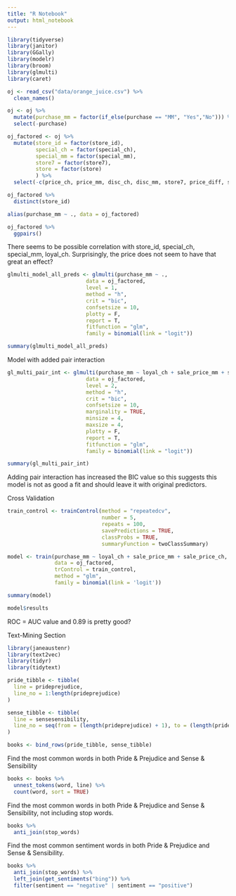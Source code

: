 ```yaml
---
title: "R Notebook"
output: html_notebook
---
```


```r
library(tidyverse)
library(janitor)
library(GGally)
library(modelr)
library(broom)
library(glmulti)
library(caret)
```

```r
oj <- read_csv("data/orange_juice.csv") %>% 
  clean_names()
```

```r
oj <- oj %>% 
  mutate(purchase_mm = factor(if_else(purchase == "MM", "Yes","No"))) %>% 
  select(-purchase)
```

```r
oj_factored <- oj %>% 
  mutate(store_id = factor(store_id),
         special_ch = factor(special_ch),
         special_mm = factor(special_mm),
         store7 = factor(store7),
         store = factor(store)
         ) %>% 
  select(-c(price_ch, price_mm, disc_ch, disc_mm, store7, price_diff, store))
```

```r
oj_factored %>% 
  distinct(store_id)
```


```r
alias(purchase_mm ~ ., data = oj_factored)
```

```r
oj_factored %>% 
  ggpairs()
```

There seems to be possible correlation with store_id, special_ch, special_mm,
loyal_ch.  Surprisingly, the price does not seem to have that great an effect?

```r
glmulti_model_all_preds <- glmulti(purchase_mm ~ .,
                         data = oj_factored,
                         level = 1,
                         method = "h",
                         crit = "bic",
                         confsetsize = 10,
                         plotty = F,
                         report = T,
                         fitfunction = "glm",
                         family = binomial(link = "logit"))

summary(glmulti_model_all_preds)
```

Model with added pair interaction
```r
gl_multi_pair_int <- glmulti(purchase_mm ~ loyal_ch + sale_price_mm + sale_price_ch,
                         data = oj_factored,
                         level = 2,
                         method = "h",
                         crit = "bic",
                         confsetsize = 10,
                         marginality = TRUE,
                         minsize = 4,
                         maxsize = 4,
                         plotty = F,
                         report = T,
                         fitfunction = "glm",
                         family = binomial(link = "logit"))

summary(gl_multi_pair_int)
```

Adding pair interaction has increased the BIC value so this suggests this model
is not as good a fit and should leave it with original predictors.

Cross Validation

```r
train_control <- trainControl(method = "repeatedcv", 
                              number = 5,
                              repeats = 100,
                              savePredictions = TRUE, 
                              classProbs = TRUE, 
                              summaryFunction = twoClassSummary)

```

```r
model <- train(purchase_mm ~ loyal_ch + sale_price_mm + sale_price_ch,
               data = oj_factored,
               trControl = train_control,
               method = "glm",
               family = binomial(link = 'logit'))
```

```r
summary(model)
```

```r
model$results
```

ROC = AUC value and 0.89 is pretty good?

Text-Mining Section
```r
library(janeaustenr)
library(text2vec)
library(tidyr)
library(tidytext)
```

```r
pride_tibble <- tibble(
  line = prideprejudice,
  line_no = 1:length(prideprejudice)
)
```

```r
sense_tibble <- tibble(
  line = sensesensibility,
  line_no = seq(from = (length(prideprejudice) + 1), to = (length(prideprejudice) + length(sensesensibility)), by = 1)
)
```

```r
books <- bind_rows(pride_tibble, sense_tibble)
```

Find the most common words in both Pride & Prejudice and Sense & Sensibility
```r
books <- books %>% 
  unnest_tokens(word, line) %>% 
  count(word, sort = TRUE)
```

Find the most common words in both Pride & Prejudice and Sense & Sensibility, not including stop words.
```r
books %>% 
  anti_join(stop_words)
```

Find the most common sentiment words in both Pride & Prejudice and Sense & Sensibility.
```r
books %>% 
  anti_join(stop_words) %>% 
  left_join(get_sentiments("bing")) %>% 
  filter(sentiment == "negative" | sentiment == "positive")
```



















